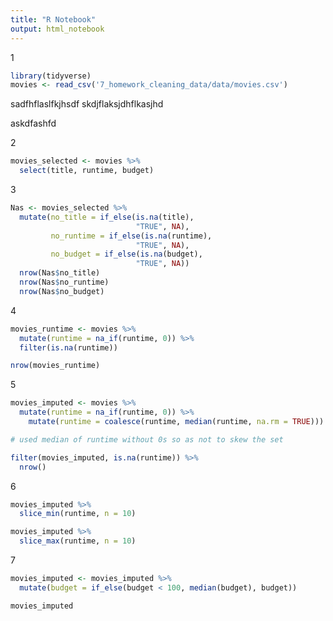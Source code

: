 ```yaml
---
title: "R Notebook"
output: html_notebook
---
```

1
```r
library(tidyverse)
movies <- read_csv('7_homework_cleaning_data/data/movies.csv')
```
sadfhflaslfkjhsdf
skdjflaksjdhflkasjhd

askdfashfd


2
```r
movies_selected <- movies %>% 
  select(title, runtime, budget)
```



3
```r
Nas <- movies_selected %>% 
  mutate(no_title = if_else(is.na(title),
                            "TRUE", NA),
         no_runtime = if_else(is.na(runtime),
                            "TRUE", NA),
         no_budget = if_else(is.na(budget),
                            "TRUE", NA))
  nrow(Nas$no_title)
  nrow(Nas$no_runtime)
  nrow(Nas$no_budget)
```


4

```r
movies_runtime <- movies %>% 
  mutate(runtime = na_if(runtime, 0)) %>% 
  filter(is.na(runtime)) 

nrow(movies_runtime)
```


5

```r
movies_imputed <- movies %>% 
  mutate(runtime = na_if(runtime, 0)) %>% 
    mutate(runtime = coalesce(runtime, median(runtime, na.rm = TRUE)))

# used median of runtime without 0s so as not to skew the set

filter(movies_imputed, is.na(runtime)) %>% 
  nrow()
```


6
```r
movies_imputed %>% 
  slice_min(runtime, n = 10)

movies_imputed %>% 
  slice_max(runtime, n = 10)
```

7

```r
movies_imputed <- movies_imputed %>% 
  mutate(budget = if_else(budget < 100, median(budget), budget))

movies_imputed
```

